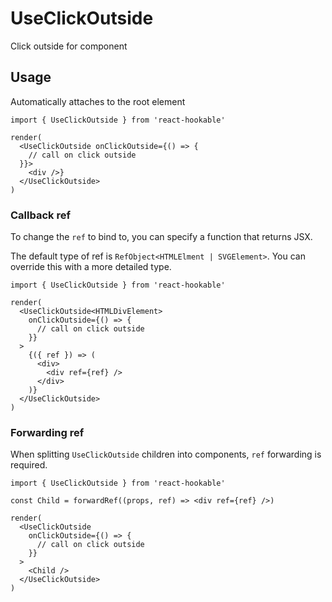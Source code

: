 # UseClickOutside

Click outside for component

## Usage

Automatically attaches to the root element

```tsx
import { UseClickOutside } from 'react-hookable'

render(
  <UseClickOutside onClickOutside={() => {
    // call on click outside
  }}>
    <div />}
  </UseClickOutside>
)
```

### Callback ref

To change the `ref` to bind to, you can specify a function that returns JSX.

The default type of ref is `RefObject<HTMLElment | SVGElement>`.
You can override this with a more detailed type.

```tsx
import { UseClickOutside } from 'react-hookable'

render(
  <UseClickOutside<HTMLDivElement>
    onClickOutside={() => {
      // call on click outside
    }}
  >
    {({ ref }) => (
      <div>
        <div ref={ref} />
      </div>
    )}
  </UseClickOutside>
)
```

### Forwarding ref

When splitting `UseClickOutside` children into components, `ref` forwarding is required.

```tsx
import { UseClickOutside } from 'react-hookable'

const Child = forwardRef((props, ref) => <div ref={ref} />)

render(
  <UseClickOutside
    onClickOutside={() => {
      // call on click outside
    }}
  >
    <Child />
  </UseClickOutside>
)
```
